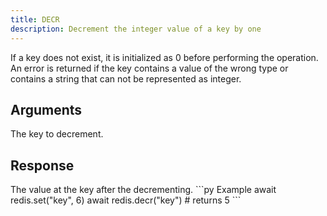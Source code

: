 ```yaml
---
title: DECR
description: Decrement the integer value of a key by one
---
```


If a key does not exist, it is initialized as 0 before performing the operation. An error is returned if the key contains a value of the wrong type or contains a string that can not be represented as integer.

## Arguments

<ParamField body="key" type="string" required>
The key to decrement.
</ParamField>


## Response

<ResponseField  type="integer" required>
The value at the key after the decrementing.
</ResponseField>

<RequestExample>
```py Example
await redis.set("key", 6)
await redis.decr("key")
# returns 5
```
</RequestExample>